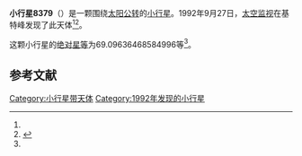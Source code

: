 {{Infobox planet
| bgcolour = #FFFFC0
| name = 8379 Straczynski
| symbol = 
| image = 
| caption = 
| discovery = yes
| discovery_ref = 
| discoverer = [[太空监视|太空监视]]
| discovery_site = [[基特峰|基特峰]] 
| discovered = 1992年9月27日
| designations = yes
| mp_name = 
| named_after = 
| alt_names = 1992 SW10/ 1974 OG2 / 1974 QN3 / 1977 EW4 / 1988 XC1
| mp_category = [[主带小行星|主带小行星]]
| orbit_ref = <ref name="a">[http://ssd.jpl.nasa.gov/sbdb.cgi?sstr=8379 8379 Straczynski] {{Wayback|url=http://ssd.jpl.nasa.gov/sbdb.cgi?sstr=8379 |date=20140928145445 }}，小行星數據庫瀏覽器（JPL Small-Body Database Browser）－[[美国国家航空航天局|美国国家航空航天局]]喷气推进实验室</ref>
| epoch = 2456400.5 (2013年4月18日更新)
| aphelion = {{convert|3.141056774839612|AU|km|3|abbr=on|lk=out}}
| perihelion = {{convert|2.132403798726817|AU|km|3|abbr=on}}
| semimajor = {{convert|2.636730286783215|AU|km|3|abbr=on}}
| eccentricity = 0.191269653
| period = 1563.85682 [[日|日]]<br />4.28[[儒略年|儒略年]]
| avg_speed = 
| inclination = 10.2537082292952
| asc_node = 19.93128119289643
| mean_anomaly = 
| arg_peri = 69.09636468584996
| satellites = 
| physical_characteristics = yes
| dimensions = 
| mass = 
| density = 
| surface_grav = 
| escape_velocity = 
| sidereal_day = 
| axial_tilt = 
| pole_ecliptic_lat = 
| pole_ecliptic_lon = 
| albedo = 
| temperatures= 
| temp_name1 = 
| mean_temp_1 = 
| max_temp_1 = 
| temp_name2 = 
| max_temp_2 = 
| spectral_type = 
| abs_magnitude = 69.09636468584996
}}

'''小行星8379'''（{{lang-en|8379 Straczynski}}）是一颗围绕[[太阳|太阳]][[公转|公转]]的[[小行星|小行星]]。1992年9月27日，[[太空监视|太空监视]]在基特峰发现了此天体<ref name="a" /><ref>{{cite news|title=小行星列表|url=http://cfa-www.harvard.edu/iau/lists/NumberedMPs.txt|accessdate=2013-07-08|newspaper=哈佛大学|archive-date=2008-05-17|archive-url=https://web.archive.org/web/20080517010638/http://cfa-www.harvard.edu/iau/lists/NumberedMPs.txt|dead-url=no}}</ref>。

这颗小行星的[[绝对星等|绝对星等]]为69.09636468584996等<ref name="a" />。

==参考文献==
{{reflist}}
{{Minor Planet Number|[[小行星8378|小行星8378]]|[[小行星8380|小行星8380]]}}

{{小天体}}

[[Category:小行星带天体|Category:小行星带天体]]
[[Category:1992年发现的小行星|Category:1992年发现的小行星]]

{{asteroid-stub}}